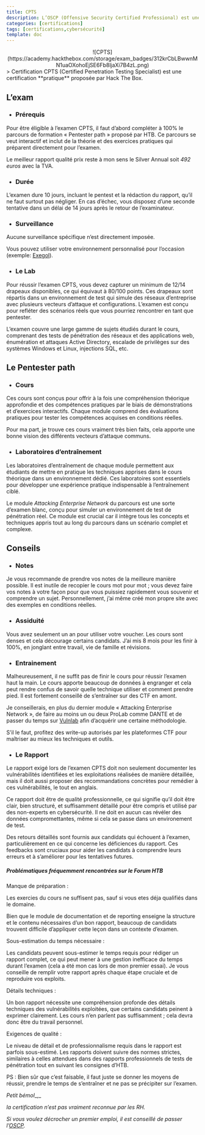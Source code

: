 ```yaml
---
title: CPTS
description: L’OSCP (Offensive Security Certified Professional) est une certification **pratique** proposée par OffSec, les créateurs de Kali Linux.
categories: [certifications]
tags: [certifications,cybersécurité]
template: doc
---
```

<center>
![CPTS](https://academy.hackthebox.com/storage/exam_badges/312krCbLBwwnMN1uaOXohoEjSE6Fb8ljaXi7B4zL.png)
</center>
> Certification CPTS (Certified Penetration Testing Specialist) est une certification **pratique** proposée par Hack The Box.

## L’exam

- ### **Prérequis**

Pour être éligible à l’examen CPTS, il faut d’abord compléter à 100% le parcours de formation « Pentester path » proposé par HTB. Ce parcours se veut interactif et inclut de la théorie et des exercices pratiques qui préparent directement pour l’examen.

Le meilleur rapport qualité prix reste à mon sens le Silver Annual soit _492 euros_ avec la TVA.

- ### **Durée**

L’examen dure 10 jours, incluant le pentest et la rédaction du rapport, qu’il ne faut surtout pas négliger. En cas d’échec, vous disposez d’une seconde tentative dans un délai de 14 jours après le retour de l’examinateur.

- ### **Surveillance**
    

Aucune surveillance spécifique n’est directement imposée.

Vous pouvez utiliser votre environnement personnalisé pour l’occasion (exemple: [Exegol](https://hacking-france.fr/exegol/)).

- ### **Le Lab** 
    
Pour réussir l’examen CPTS, vous devez capturer un minimum de 12/14 drapeaux disponibles, ce qui équivaut à 80/100 points. Ces drapeaux sont répartis dans un environnement de test qui simule des réseaux d’entreprise avec plusieurs vecteurs d’attaque et configurations. L’examen est conçu pour refléter des scénarios réels que vous pourriez rencontrer en tant que pentester.

L’examen couvre une large gamme de sujets étudiés durant le cours, comprenant des tests de pénétration des réseaux et des applications web, énumération et attaques Active Directory, escalade de privilèges sur des systèmes Windows et Linux, injections SQL, etc.

## Le Pentester path

- ### **Cours**

Ces cours sont conçus pour offrir à la fois une compréhension théorique approfondie et des compétences pratiques par le biais de démonstrations et d’exercices interactifs. Chaque module comprend des évaluations pratiques pour tester les compétences acquises en conditions réelles.

Pour ma part, je trouve ces cours vraiment très bien faits, cela apporte une bonne vision des différents vecteurs d’attaque communs.

- ### **Laboratoires d’entraînement**

Les laboratoires d’entraînement de chaque module permettent aux étudiants de mettre en pratique les techniques apprises dans le cours théorique dans un environnement dédié. Ces laboratoires sont essentiels pour développer une expérience pratique indispensable à l’entraînement ciblé.

Le module _Attacking Enterprise Network_ du parcours est une sorte d’examen blanc, conçu pour simuler un environnement de test de pénétration réel. Ce module est crucial car il intègre tous les concepts et techniques appris tout au long du parcours dans un scénario complet et complexe.

## Conseils

- ### **Notes**
Je vous recommande de prendre vos notes de la meilleure manière possible. Il est inutile de recopier le cours mot pour mot ; vous devez faire vos notes à votre façon pour que vous puissiez rapidement vous souvenir et comprendre un sujet. Personnellement, j’ai même créé mon propre site avec des exemples en conditions réelles.

- ### **Assiduité**

Vous avez seulement un an pour utiliser votre voucher. Les cours sont denses et cela décourage certains candidats. J’ai mis 8 mois pour les finir à 100%, en jonglant entre travail, vie de famille et révisions.

- ### **Entrainement**
Malheureusement, il ne suffit pas de finir le cours pour réussir l’examen haut la main. Le cours apporte beaucoup de données à engranger et cela peut rendre confus de savoir quelle technique utiliser et comment prendre pied. Il est fortement conseillé de s’entraîner sur des CTF en amont.

Je conseillerais, en plus du dernier module « Attacking Enterprise Network », de faire au moins un ou deux ProLab comme DANTE et de passer du temps sur [Vulnlab](https://www.youtube.com/watch?v=BIZECU2h-YU) afin d’acquérir une certaine méthodologie.

S’il le faut, profitez des write-up autorisés par les plateformes CTF pour maîtriser au mieux les techniques et outils.

- ### **Le Rapport**
Le rapport exigé lors de l’examen CPTS doit non seulement documenter les vulnérabilités identifiées et les exploitations réalisées de manière détaillée, mais il doit aussi proposer des recommandations concrètes pour remédier à ces vulnérabilités, le tout en anglais.

Ce rapport doit être de qualité professionnelle, ce qui signifie qu’il doit être clair, bien structuré, et suffisamment détaillé pour être compris et utilisé par des non-experts en cybersécurité. Il ne doit en aucun cas révéler des données compromettantes, même si cela se passe dans un environement de test.

Des retours détaillés sont fournis aux candidats qui échouent à l’examen, particulièrement en ce qui concerne les déficiences du rapport. Ces feedbacks sont cruciaux pour aider les candidats à comprendre leurs erreurs et à s’améliorer pour les tentatives futures.

##### Problématiques fréquemment rencontrées sur le Forum HTB

Manque de préparation :

Les exercies du cours ne suffisent pas, sauf si vous etes déja qualifiés dans le domaine.

Bien que le module de documentation et de reporting enseigne la structure et le contenu nécessaires d’un bon rapport, beaucoup de candidats trouvent difficile d’appliquer cette leçon dans un contexte d’examen.

Sous-estimation du temps nécessaire :

Les candidats peuvent sous-estimer le temps requis pour rédiger un rapport complet, ce qui peut mener à une gestion inefficace du temps durant l’examen (cela a été mon cas lors de mon premier essai). Je vous conseille de remplir votre rapport après chaque étape cruciale et de reproduire vos exploits.

Détails techniques :

Un bon rapport nécessite une compréhension profonde des détails techniques des vulnérabilités exploitées, que certains candidats peinent à exprimer clairement. Les cours n’en parlent pas suffisamment ; cela devra donc être du travail personnel.

Exigences de qualité :

Le niveau de détail et de professionnalisme requis dans le rapport est parfois sous-estimé. Les rapports doivent suivre des normes strictes, similaires à celles attendues dans des rapports professionnels de tests de pénétration tout en suivant les consignes d’HTB.

PS : Bien sûr que c’est faisable, il faut juste se donner les moyens de réussir, prendre le temps de s’entraîner et ne pas se précipiter sur l’examen.

_Petit bémol__,_

_la certification n’est pas vraiment reconnue par les RH._

_Si vous voulez décrocher un premier emploi, il est conseillé de passer l’[OSCP](https://hacking-france.fr/certifications/oscp/)._